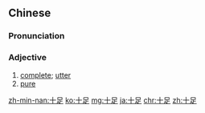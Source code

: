 ==Chinese==
{{zh-forms}}

===Pronunciation===
{{zh-pron
|m=shízú
|c=sap6 zuk1
|mn=cha̍p-chiok/xm,qz,zz:si̍p-chiok
|cat=a
}}

===Adjective===
{{zh-adj}}

# [[complete]]; [[utter]]
# [[pure]]

[[zh-min-nan:十足]]
[[ko:十足]]
[[mg:十足]]
[[ja:十足]]
[[chr:十足]]
[[zh:十足]]